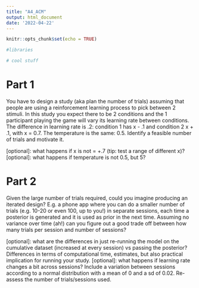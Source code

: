 ```yaml
---
title: "A4_ACM"
output: html_document
date: '2022-04-22'
---
```


```r
knitr::opts_chunk$set(echo = TRUE)
```

```r
#libraries
```

```r
# cool stuff

```

# Part 1

You have to design a study (aka plan the number of trials) assuming that people are using a reinforcement learning process to pick between 2 stimuli. In this study you expect there to be 2 conditions and the 1 participant playing the game will vary its learning rate between conditions. The difference in learning rate is .2: condition 1 has x - .1 and condition 2 x + .1, with x = 0.7. The temperature is the same: 0.5.
Identify a feasible number of trials and motivate it.





[optional]: what happens if x is not = +.7 (tip: test a range of different x)?
[optional]: what happens if temperature is not 0.5, but 5?

# Part 2
Given the large number of trials required, could you imagine producing an iterated design? E.g. a phone app where you can do a smaller number of trials (e.g. 10-20 or even 100, up to you!) in separate sessions, each time a posterior is generated and it is used as prior in the next time.
Assuming no variance over time (ah!) can you figure out a good trade off between how many trials per session and number of sessions?






[optional]: what are the differences in just re-running the model on the cumulative dataset (increased at every session) vs passing the posterior? Differences in terms of computational time, estimates, but also practical implication for running your study.
[optional]: what happens if learning rate changes a bit across sessions? Include a variation between sessions according to a normal distribution with a mean of 0 and a sd of 0.02. Re-assess the number of trials/sessions used.


